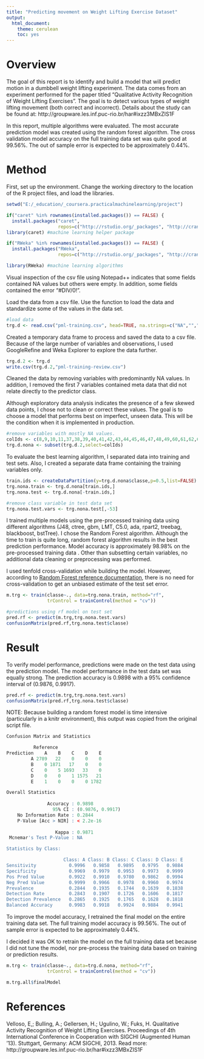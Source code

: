 ```yaml
---
title: "Predicting movement on Weight Lifting Exercise Dataset"
output:
  html_document:
    theme: cerulean
    toc: yes
---
```

# Overview
The goal of this report is to identify and build a model that will predict motion in a dumbbell weight lifting experiment. The data comes from an experiment performed for the paper titled "Qualitative Activity Recognition of Weight Lifting Exercises". The goal is to detect various types of weight lifting movement (both correct and incorrect). Details about the study can be found at: http://groupware.les.inf.puc-rio.br/har#ixzz3MBxZIS1F

In this report, multiple algorithms were evaluated. The most accurate prediction model was created using the random forest algorithm. The cross validation model accuracy on the full training data set was quite good at 99.56%. The out of sample error is expected to be approximately 0.44%.

# Method
First, set up the environment. Change the working directory to the location of the R project files, and load the libraries.

```r

setwd("E:/_education/_coursera.practicalmachinelearning/project")

if("caret" %in% rownames(installed.packages()) == FALSE) {
  install.packages("caret",
                   repos=c("http://rstudio.org/_packages", "http://cran.rstudio.com"))}
library(caret) #machine learning helper package

if("RWeka" %in% rownames(installed.packages()) == FALSE) {
  install.packages("RWeka",
                   repos=c("http://rstudio.org/_packages", "http://cran.rstudio.com"))}

library(RWeka) #machine learning algorithms
```

Visual inspection of the csv file using Notepad++ indicates that some fields contained NA values but others were empty. In addition, some fields contained the error "#DIV/0!". 

Load the data from a csv file. Use the function to load the data and standardize some of the values in the data set.
```r
#load data
trg.d <- read.csv("pml-training.csv", head=TRUE, na.strings=c("NA","","#DIV/0!"))

```

Created a temporary data frame to process and saved the data to a csv file. Because of the large number of variables and observations, I used GoogleRefine and Weka Explorer to explore the data further.

```r
trg.d.2 <- trg.d
write.csv(trg.d.2,"pml-training-review.csv")
```

Cleaned the data by removing variables with predominantly NA values. In addition, I removed the first 7 variables contained meta data that did not relate directly to the predictor class. 

Although exploratory data analysis indicates the presence of a few skewed data points, I chose not to clean or correct these values. The goal is to choose a model that performs best on  imperfect, unseen data. This will be the condition when it is implemented in production.

```r
#remove variables with mostly NA values.
colIds <- c(8,9,10,11,37,38,39,40,41,42,43,44,45,46,47,48,49,60,61,62,63,64,65,66,67,68,84,85,86,102,113,114,115,116,117,118,119,120,121,122,123,124,140,151,152,153,154,155,156,157,158,159,160)
trg.d.nona <- subset(trg.d.2,select=colIds)
```

To evaluate the best learning algorithm, I separated data into training and test sets. Also, I created a separate data frame containing the training variables only.

```r
train.ids <- createDataPartition(y=trg.d.nona$classe,p=0.5,list=FALSE)
trg.nona.train <- trg.d.nona[train.ids,]
trg.nona.test <- trg.d.nona[-train.ids,]

#remove class variable in test data set
trg.nona.test.vars <- trg.nona.test[,-53]

```

I trained multiple models using the pre-processed training data using different algorithms (J48, ctree, gbm, LMT, C5.0, ada, rpart2, treebag, blackboost, bstTree). I chose the Random Forest algorithm. Although the time to train is quite long, random forest algorithm results in the best prediction performance. Model accuracy is approximately 98.98% on the pre-processed training data . Other than subsetting certain variables, no additional data cleaning or preprocessing was performed.

I used tenfold cross-validation while building the model. However, according to [Random Forest reference documentation](See:http://www.stat.berkeley.edu/~breiman/Using_random_forests_V3.1.pdf), there is no need for cross-validation to get an unbiased estimate of the test set error.

```r
m.trg <- train(classe~., data=trg.nona.train, method="rf",
               trControl = trainControl(method = "cv"))

#predictions using rf model on test set
pred.rf <- predict(m.trg,trg.nona.test.vars)
confusionMatrix(pred.rf,trg.nona.test$classe)

```


# Result

To verify model performance, predictions were made on the test data using the prediction model. The model performance in the test data set was equally strong. The prediction accuracy is 0.9898 with a 95% confidence interval of (0.9876, 0.9917). 

```r
pred.rf <- predict(m.trg,trg.nona.test.vars)
confusionMatrix(pred.rf,trg.nona.test$classe)

```

NOTE: Because building a random forest model is time intensive (particularly in a knitr   environment), this output was copied from the original script file.

```r
Confusion Matrix and Statistics

          Reference
Prediction    A    B    C    D    E
         A 2789   22    0    0    0
         B    0 1871   17    0    0
         C    0    5 1693   33    0
         D    0    0    1 1575   21
         E    1    0    0    0 1782

Overall Statistics
                                          
               Accuracy : 0.9898          
                 95% CI : (0.9876, 0.9917)
    No Information Rate : 0.2844          
    P-Value [Acc > NIR] : < 2.2e-16       
                                          
                  Kappa : 0.9871          
 Mcnemar's Test P-Value : NA              

Statistics by Class:

                     Class: A Class: B Class: C Class: D Class: E
Sensitivity            0.9996   0.9858   0.9895   0.9795   0.9884
Specificity            0.9969   0.9979   0.9953   0.9973   0.9999
Pos Pred Value         0.9922   0.9910   0.9780   0.9862   0.9994
Neg Pred Value         0.9999   0.9966   0.9978   0.9960   0.9974
Prevalence             0.2844   0.1935   0.1744   0.1639   0.1838
Detection Rate         0.2843   0.1907   0.1726   0.1606   0.1817
Detection Prevalence   0.2865   0.1925   0.1765   0.1628   0.1818
Balanced Accuracy      0.9983   0.9918   0.9924   0.9884   0.9941
```


To improve the model accuracy, I retrained the final model on the entire training data set. The full training model accuracy is 99.56%. The out of sample error is expected to be approximately 0.44%.

I decided it was OK to retrain the model on the full training data set because I did not tune the model, nor pre-process the training data based on training or prediction results.

```r
m.trg <- train(classe~., data=trg.d.nona, method="rf",
               trControl = trainControl(method = "cv"))

m.trg.all$finalModel
```

# References

Velloso, E,; Bulling, A.; Gellersen, H.; Ugulino, W.; Fuks, H. Qualitative Activity Recognition of Weight Lifting Exercises. Proceedings of 4th International Conference in Cooperation with SIGCHI (Augmented Human '13). Stuttgart, Germany: ACM SIGCHI, 2013. 
Read more: http://groupware.les.inf.puc-rio.br/har#ixzz3MBxZIS1F


